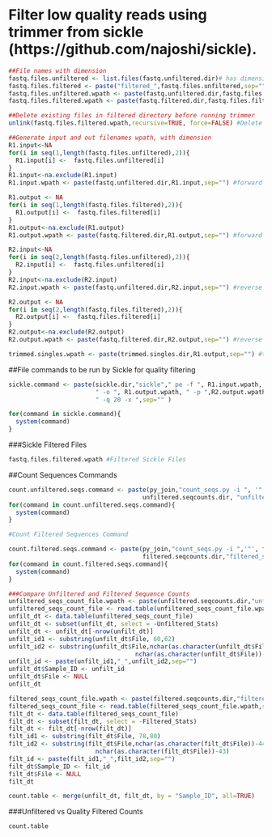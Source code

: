 # Filter low quality reads using trimmer from sickle (https://github.com/najoshi/sickle).


```r
##File names with dimension
fastq.files.unfiltered <- list.files(fastq.unfiltered.dir)# has dimension equal to number of unfiltered files
fastq.files.filtered <- paste("filtered_",fastq.files.unfiltered,sep="") #prepend filtered_ to file name
fastq.files.unfiltered.wpath <- paste(fastq.unfiltered.dir,fastq.files.unfiltered,sep="")  
fastq.files.filtered.wpath <- paste(fastq.filtered.dir,fastq.files.filtered,sep="")

##Delete existing files in filtered directory before running trimmer
unlink(fastq.files.filtered.wpath,recursive=TRUE, force=FALSE) #Delete Previous Data_Filtered files

##Generate input and out filenames wpath, with dimension
R1.input<-NA
for(i in seq(1,length(fastq.files.unfiltered),2)){
  R1.input[i] <-  fastq.files.unfiltered[i]
}
R1.input<-na.exclude(R1.input)
R1.input.wpath <- paste(fastq.unfiltered.dir,R1.input,sep="") #forward reads input wpath

R1.output <- NA
for(i in seq(1,length(fastq.files.filtered),2)){
  R1.output[i] <-  fastq.files.filtered[i]
}
R1.output<-na.exclude(R1.output)
R1.output.wpath <- paste(fastq.filtered.dir,R1.output,sep="") #forward reads output wpath

R2.input<-NA
for(i in seq(2,length(fastq.files.unfiltered),2)){
  R2.input[i] <-  fastq.files.unfiltered[i]
}
R2.input<-na.exclude(R2.input)
R2.input.wpath <- paste(fastq.unfiltered.dir,R2.input,sep="") #reverse reads input wpath

R2.output <- NA
for(i in seq(2,length(fastq.files.filtered),2)){
  R2.output[i] <-  fastq.files.filtered[i]
}
R2.output<-na.exclude(R2.output)
R2.output.wpath <- paste(fastq.filtered.dir,R2.output,sep="") #reverse reads output wpath

trimmed.singles.wpath <- paste(trimmed.singles.dir,R1.output,sep="") #trimmed singles output wpath
```

##File commands to be run by Sickle for quality filtering
```r
sickle.command <- paste(sickle.dir,"sickle"," pe -f ", R1.input.wpath, " -r ", R2.input.wpath, " -t sanger ",
                        " -o ", R1.output.wpath, " -p ",R2.output.wpath, " -s ", trimmed.singles.wpath,
                        " -q 20 -x ",sep="" )

for(command in sickle.command){
  system(command)
}
```

###Sickle Filtered Files
```r
fastq.files.filtered.wpath #Filtered Sickle Files
```

##Count Sequences Commands
```r
count.unfiltered.seqs.command <- paste(py_join,"count_seqs.py -i ", '"',fastq.unfiltered.dir, "*.fastq",'"', " -o ",
                                     unfiltered.seqcounts.dir, "unfiltered_seqs.txt",sep="")
for(command in count.unfiltered.seqs.command){
  system(command)
}

#Count Filtered Sequences Command

count.filtered.seqs.command <- paste(py_join,"count_seqs.py -i ",'"', fastq.filtered.dir,"*.fastq",'"', " -o ",
                                     filtered.seqcounts.dir,"filtered_seqs.txt", sep="")
for(command in count.filtered.seqs.command){
  system(command)
}
```

```r
###Compare Unfiltered and Filtered Sequence Counts
unfiltered_seqs_count_file.wpath <- paste(unfiltered.seqcounts.dir,"unfiltered_seqs.txt",sep="")
unfiltered_seqs_count_file <- read.table(unfiltered_seqs_count_file.wpath,sep=":",col.names=c("Unfiltered_Counts","File","Unfiltered_Stats"))
unfilt_dt <- data.table(unfiltered_seqs_count_file)
unfilt_dt <- subset(unfilt_dt, select = -Unfiltered_Stats)
unfilt_dt <- unfilt_dt[-nrow(unfilt_dt)]
unfilt_id1 <- substring(unfilt_dt$File, 60,62)
unfilt_id2 <- substring(unfilt_dt$File,nchar(as.character(unfilt_dt$File))-44,
                                   nchar(as.character(unfilt_dt$File))-43)
unfilt_id <- paste(unfilt_id1,"_",unfilt_id2,sep="")
unfilt_dt$Sample_ID <- unfilt_id
unfilt_dt$File <- NULL
unfilt_dt

filtered_seqs_count_file.wpath <- paste(filtered.seqcounts.dir,"filtered_seqs.txt",sep="")
filtered_seqs_count_file <- read.table(filtered_seqs_count_file.wpath,sep=":",col.names=c("Filtered_Counts","File","Filtered_Stats"))
filt_dt <- data.table(filtered_seqs_count_file)
filt_dt <- subset(filt_dt, select = -Filtered_Stats)
filt_dt <- filt_dt[-nrow(filt_dt)]
filt_id1 <- substring(filt_dt$File, 78,80)
filt_id2 <- substring(filt_dt$File,nchar(as.character(filt_dt$File))-44,
                        nchar(as.character(filt_dt$File))-43)
filt_id <- paste(filt_id1,"_",filt_id2,sep="")
filt_dt$Sample_ID <- filt_id
filt_dt$File <- NULL
filt_dt

count.table <- merge(unfilt_dt, filt_dt, by = "Sample_ID", all=TRUE)
```
###Unfiltered vs Quality Filtered Counts
```r
count.table
```
